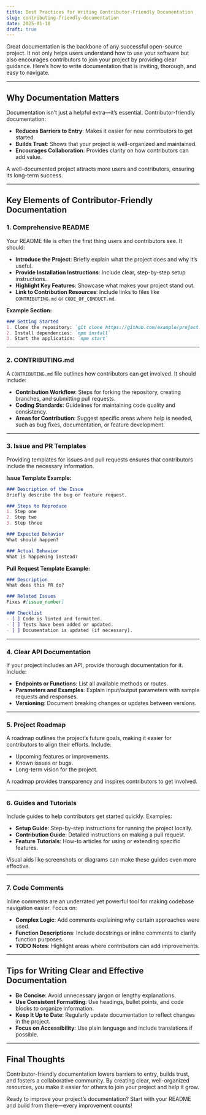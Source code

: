 ```yaml
---
title: Best Practices for Writing Contributor-Friendly Documentation
slug: contributing-friendly-documentation
date: 2025-01-18
draft: true
---
```


Great documentation is the backbone of any successful open-source project. It not only helps users understand how to use your software but also encourages contributors to join your project by providing clear guidance. Here’s how to write documentation that is inviting, thorough, and easy to navigate.

---

## Why Documentation Matters

Documentation isn’t just a helpful extra—it’s essential. Contributor-friendly documentation:
- **Reduces Barriers to Entry**: Makes it easier for new contributors to get started.  
- **Builds Trust**: Shows that your project is well-organized and maintained.  
- **Encourages Collaboration**: Provides clarity on how contributors can add value.

A well-documented project attracts more users and contributors, ensuring its long-term success.

---

## Key Elements of Contributor-Friendly Documentation

### 1. **Comprehensive README**

Your README file is often the first thing users and contributors see. It should:
- **Introduce the Project**: Briefly explain what the project does and why it’s useful.  
- **Provide Installation Instructions**: Include clear, step-by-step setup instructions.  
- **Highlight Key Features**: Showcase what makes your project stand out.  
- **Link to Contribution Resources**: Include links to files like `CONTRIBUTING.md` or `CODE_OF_CONDUCT.md`.  

**Example Section:**

```markdown
### Getting Started  
1. Clone the repository: `git clone https://github.com/example/project.git`  
2. Install dependencies: `npm install`  
3. Start the application: `npm start`
```

---

### 2. **CONTRIBUTING.md**

A `CONTRIBUTING.md` file outlines how contributors can get involved. It should include:
- **Contribution Workflow**: Steps for forking the repository, creating branches, and submitting pull requests.  
- **Coding Standards**: Guidelines for maintaining code quality and consistency.  
- **Areas for Contribution**: Suggest specific areas where help is needed, such as bug fixes, documentation, or feature development.  

---

### 3. **Issue and PR Templates**

Providing templates for issues and pull requests ensures that contributors include the necessary information.

**Issue Template Example:**

```markdown
### Description of the Issue
Briefly describe the bug or feature request.

### Steps to Reproduce
1. Step one
2. Step two
3. Step three

### Expected Behavior
What should happen?

### Actual Behavior
What is happening instead?
```

**Pull Request Template Example:**

```markdown
### Description
What does this PR do?

### Related Issues
Fixes #[issue_number]

### Checklist
- [ ] Code is linted and formatted.
- [ ] Tests have been added or updated.
- [ ] Documentation is updated (if necessary).
```


---

### 4. **Clear API Documentation**

If your project includes an API, provide thorough documentation for it. Include:
- **Endpoints or Functions**: List all available methods or routes.  
- **Parameters and Examples**: Explain input/output parameters with sample requests and responses.  
- **Versioning**: Document breaking changes or updates between versions.

---

### 5. **Project Roadmap**

A roadmap outlines the project’s future goals, making it easier for contributors to align their efforts. Include:
- Upcoming features or improvements.  
- Known issues or bugs.  
- Long-term vision for the project.

A roadmap provides transparency and inspires contributors to get involved.

---

### 6. **Guides and Tutorials**

Include guides to help contributors get started quickly. Examples:
- **Setup Guide**: Step-by-step instructions for running the project locally.  
- **Contribution Guide**: Detailed instructions on making a pull request.  
- **Feature Tutorials**: How-to articles for using or extending specific features.

Visual aids like screenshots or diagrams can make these guides even more effective.

---

### 7. **Code Comments**

Inline comments are an underrated yet powerful tool for making codebase navigation easier. Focus on:
- **Complex Logic**: Add comments explaining why certain approaches were used.  
- **Function Descriptions**: Include docstrings or inline comments to clarify function purposes.  
- **TODO Notes**: Highlight areas where contributors can add improvements.

---

## Tips for Writing Clear and Effective Documentation

- **Be Concise**: Avoid unnecessary jargon or lengthy explanations.  
- **Use Consistent Formatting**: Use headings, bullet points, and code blocks to organize information.  
- **Keep It Up to Date**: Regularly update documentation to reflect changes in the project.  
- **Focus on Accessibility**: Use plain language and include translations if possible.

---

## Final Thoughts

Contributor-friendly documentation lowers barriers to entry, builds trust, and fosters a collaborative community. By creating clear, well-organized resources, you make it easier for others to join your project and help it grow.

Ready to improve your project’s documentation? Start with your README and build from there—every improvement counts!
